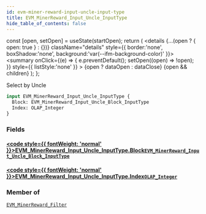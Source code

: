 ```yaml
---
id: evm-miner-reward-input-uncle-input-type
title: EVM_MinerReward_Input_Uncle_InputType
hide_table_of_contents: false
---
```







  const [open, setOpen] = useState(startOpen);
  return (
    <details {...(open ? { open: true } : {})} className="details" style={{ border:'none', boxShadow:'none', background:'var(--ifm-background-color)' }}>
      <summary
        onClick={(e) => {
          e.preventDefault();
          setOpen((open) => !open);
        }}
        style={{ listStyle:'none' }}
      >
      {open ? dataOpen : dataClose}
      </summary>
      {open && children}
    </details>
  );
};








Select by Uncle


```graphql
input EVM_MinerReward_Input_Uncle_InputType {
  Block: EVM_MinerReward_Input_Uncle_Block_InputType
  Index: OLAP_Integer
}
```




### Fields

#### [<code style={{ fontWeight: 'normal' }}>EVM_MinerReward_Input_Uncle_InputType.<b>Block</b></code>](#)<Bullet />[`EVM_MinerReward_Input_Uncle_Block_InputType`](/docs/graphql-reference/inputs/evm-miner-reward-input-uncle-block-input-type) <Badge class="badge badge--secondary" text="input"/> 
> 
> 
> 
> 

#### [<code style={{ fontWeight: 'normal' }}>EVM_MinerReward_Input_Uncle_InputType.<b>Index</b></code>](#)<Bullet />[`OLAP_Integer`](/docs/graphql-reference/inputs/olap-integer) <Badge class="badge badge--secondary" text="input"/> 
> 
> 
> 
> 



### Member of

[`EVM_MinerReward_Filter`](/docs/graphql-reference/inputs/evm-miner-reward-filter)  <Badge class="badge badge--secondary" text="input"/>


